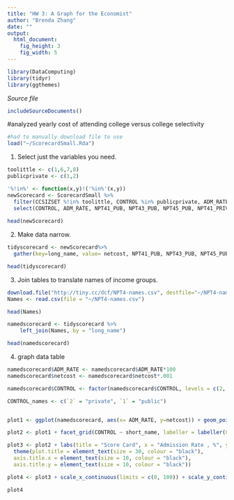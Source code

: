 ---
title: "HW 3: A Graph for the Economist"
author: "Brenda Zhang"
date: ""
output: 
  html_document:
    fig_height: 3
    fig_width: 5
---
<!-- Don't edit in between this line and the one below -->
```{r include=FALSE}

library(DataComputing)
library(tidyr)
library(ggthemes)
```
*Source file* 
```{r, results='asis', echo=FALSE}
includeSourceDocuments()
```
<!-- Don't edit the material above this line -->
#analyzed yearly cost of attending college versus college selectivity
```{r}
#had to manually download file to use
load("~/ScorecardSmall.Rda")
```
1. Select just the variables you need.

```{r}
toolittle <- c(1,6,7,8)
publicprivate <- c(1,2)

'%!in%' <- function(x,y)!('%in%'(x,y))
newScorecard <- ScorecardSmall %>%
  filter(CCSIZSET %!in% toolittle, CONTROL %in% publicprivate, ADM_RATE<100) %>%
  select(CONTROL, ADM_RATE, NPT41_PUB, NPT43_PUB, NPT45_PUB, NPT41_PRIV, NPT43_PRIV, NPT45_PRIV)
    
head(newScorecard)
```

2. Make data narrow.

```{r}
tidyscorecard <- newScorecard%>%
  gather(key=long_name, value= netcost, NPT41_PUB, NPT43_PUB, NPT45_PUB, NPT41_PRIV, NPT43_PRIV, NPT45_PRIV)

head(tidyscorecard)
```

3. Join tables to translate names of income groups.

```{r}
download.file("http://tiny.cc/dcf/NPT4-names.csv", destfile="~/NPT4-names.csv")
Names <- read.csv(file = "~/NPT4-names.csv")

head(Names)

namedscorecard <- tidyscorecard %>%
    left_join(Names, by = "long_name")

head(namedscorecard)
```
4. graph data table


```{r, fig.width= 8, fig.height=5}
namedscorecard$ADM_RATE <- namedscorecard$ADM_RATE*100
namedscorecard$netcost <- namedscorecard$netcost*.001

namedscorecard$CONTROL <- factor(namedscorecard$CONTROL, levels = c(2, 1))

CONTROL_names <- c(`2` = "private", `1` = "public")


plot1 <- ggplot(namedscorecard, aes(x= ADM_RATE, y=netcost)) + geom_point(col = "blue", alpha = 1/4, show.legend = FALSE)+ geom_smooth(col = "red", method = loess, show.legend = FALSE)

plot2 <- plot1 + facet_grid(CONTROL ~ short_name, labeller = labeller(CONTROL = as_labeller(CONTROL_names)))

plot3 <- plot2 + labs(title = "Score Card", x = "Admission Rate , %", y = "Net cost per year, $'000")+
  theme(plot.title = element_text(size = 30, colour = "black"),  
  axis.title.x = element_text(size = 10, colour = "black"),
  axis.title.y = element_text(size = 10, colour = "black"))

plot4 <- plot3 + scale_x_continuous(limits = c(0, 100)) + scale_y_continuous(limits = c(0,50)) + theme_igray()

plot4


```


